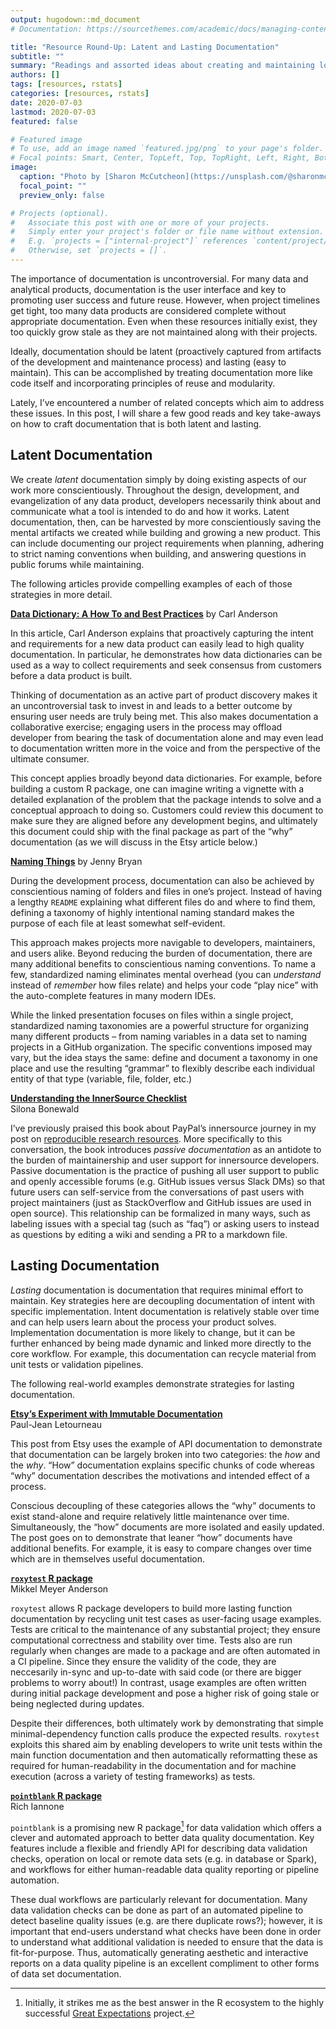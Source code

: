 ```yaml
---
output: hugodown::md_document
# Documentation: https://sourcethemes.com/academic/docs/managing-content/

title: "Resource Round-Up: Latent and Lasting Documentation"
subtitle: ""
summary: "Readings and assorted ideas about creating and maintaining low-overhead documentation"
authors: []
tags: [resources, rstats]
categories: [resources, rstats]
date: 2020-07-03
lastmod: 2020-07-03
featured: false

# Featured image
# To use, add an image named `featured.jpg/png` to your page's folder.
# Focal points: Smart, Center, TopLeft, Top, TopRight, Left, Right, BottomLeft, Bottom, BottomRight.
image:
  caption: "Photo by [Sharon McCutcheon](https://unsplash.com/@sharonmccutcheon?utm_source=unsplash&amp;utm_medium=referral&amp;utm_content=creditCopyText) on Unsplash"
  focal_point: ""
  preview_only: false

# Projects (optional).
#   Associate this post with one or more of your projects.
#   Simply enter your project's folder or file name without extension.
#   E.g. `projects = ["internal-project"]` references `content/project/deep-learning/index.md`.
#   Otherwise, set `projects = []`.
---
```


The importance of documentation is uncontroversial. For many data and analytical products, documentation is the user interface and key to promoting user success and future reuse. However, when project timelines get tight, too many data products are considered complete without appropriate documentation. Even when these resources initially exist, they too quickly grow stale as they are not maintained along with their projects. 

Ideally, documentation should be latent (proactively captured from artifacts of the development and maintenance process) and lasting (easy to maintain). This can be accomplished by treating documentation more like code itself and incorporating principles of reuse and modularity. 

Lately, I've encountered a number of related concepts which aim to address these issues. In this post, I will share a few good reads and key take-aways on how to craft documentation that is both latent and lasting. 

## Latent Documentation

We create *latent* documentation simply by doing existing aspects of our work more conscientiously. Throughout the design, development, and evangelization of any data product, developers necessarily think about and communicate what a tool is intended to do and how it works. Latent documentation, then, can be harvested by more conscientiously saving the mental artifacts we created while building and growing a new product. This can include documenting our project requirements when planning, adhering to strict naming conventions when building, and answering questions in public forums while maintaining. 

The following articles provide compelling examples of each of those strategies in more detail.

[**Data Dictionary: A How To and Best Practices**](https://medium.com/@leapingllamas/data-dictionary-a-how-to-and-best-practices-a09a685dcd61) by Carl Anderson

In this article, Carl Anderson explains that proactively capturing the intent and requirements for a new data product can easily lead to high quality documentation. In particular, he demonstrates how data dictionaries can be used as a way to collect requirements and seek consensus from customers before a data product is built.

Thinking of documentation as an active part of product discovery makes it an uncontroversial task to invest in and leads to a better outcome by ensuring user needs are truly being met. This also makes documentation a collaborative exercise; engaging users in the process may offload developer from bearing the task of documentation alone and may even lead to documentation written more in the voice and from the perspective of the ultimate consumer.

This concept applies broadly beyond data dictionaries. For example, before building a custom R package, one can imagine writing a vignette with a detailed explanation of the problem that the package intends to solve and a conceptual approach to doing so. Customers could review this document to make sure they are aligned before any development begins, and ultimately this document could ship with the final package as part of the "why" documentation (as we will discuss in the Etsy article below.)

[**Naming Things**](https://speakerdeck.com/jennybc/how-to-name-files) by Jenny Bryan

During the development process, documentation can also be achieved by conscientious naming of folders and files in one's project. Instead of having a lengthy `README` explaining what different files do and where to find them, defining a taxonomy of highly intentional naming standard makes the purpose of each file at least somewhat self-evident. 

This approach makes projects more navigable to developers, maintainers, and users alike. Beyond reducing the burden of documentation, there are many additional benefits to conscientious naming conventions. To name a few, standardized naming eliminates mental overhead (you can *understand* instead of *remember* how files relate) and helps your code "play nice" with the auto-complete features in many modern IDEs.

While the linked presentation focuses on files within a single project, standardized naming taxonomies are a powerful structure for organizing many different products -- from naming variables in a data set to naming projects in a GitHub organization. The specific conventions imposed may vary, but the idea stays the same: define and document a taxonomy in one place and use the resulting "grammar" to flexibly describe each individual entity of that type (variable, file, folder, etc.)

[**Understanding the InnerSource Checklist**](http://innersourcecommons.org/checklist/)    
Silona Bonewald

I've previously praised this book about PayPal's innersource journey in my post on [reproducible research resources](post/resource-roundup-reproducible-research/). More specifically to this conversation, the book introduces *passive documentation* as an antidote to the burden of maintainership and user support for innersource developers. Passive documentation is the practice of pushing all user support to public and openly accessible forums (e.g. GitHub issues versus Slack DMs) so that future users can self-service from the conversations of past users with project maintainers (just as StackOverflow and GitHub issues are used in open source). This relationship can be formalized in many ways, such as labeling issues with a special tag (such as "faq") or asking users to instead as questions by editing a wiki and sending a PR to a markdown file. 

## Lasting Documentation

*Lasting* documentation is documentation that requires minimal effort to maintain. Key strategies here are decoupling documentation of intent with specific implementation. Intent documentation is relatively stable over time and can help users learn about the process your product solves. Implementation documentation is more likely to change, but it can be further enhanced by being made dynamic and linked more directly to the core workflow. For example, this documentation can recycle material from unit tests or validation pipelines.

The following real-world examples demonstrate strategies for lasting documentation.

[**Etsy's Experiment with Immutable Documentation**](https://codeascraft.com/2018/10/10/etsys-experiment-with-immutable-documentation/)    
Paul-Jean Letourneau

This post from Etsy uses the example of API documentation to demonstrate that documentation can be largely broken into two categories: the *how* and the *why*. "How" documentation explains specific chunks of code whereas "why" documentation describes the motivations and intended effect of a process. 

Conscious decoupling of these categories allows the "why" documents to exist stand-alone and require relatively little maintenance over time. Simultaneously, the "how" documents are more isolated and easily updated. The post goes on to demonstrate that leaner "how" documents have additional benefits. For example, it is easy to compare changes over time which are in themselves useful documentation.

[**`roxytest` R package**](https://cloud.r-project.org/web/packages/roxytest/index.html)    
Mikkel Meyer Anderson

`roxytest` allows R package developers to build more lasting function documentation by recycling unit test cases as user-facing usage examples. Tests are critical to the maintenance of any substantial project; they ensure computational correctness and stability over time. Tests also are run regularly when changes are made to a package and are often automated in a CI pipeline. Since they ensure the validity of the code, they are neccesarily in-sync and up-to-date with said code (or there are bigger problems to worry about!) In contrast, usage examples are often written during initial package development and pose a higher risk of going stale or being neglected during updates. 

Despite their differences, both ultimately work by demonstrating that simple minimal-dependency function calls produce the expected results. `roxytest` exploits this shared aim by enabling developers to write unit tests within the main function documentation and then automatically reformatting these as required for human-readability in the documentation and for machine execution (across a variety of testing frameworks) as tests.

[**`pointblank` R package**](https://rich-iannone.github.io/pointblank/)    
Rich Iannone

`pointblank` is a promising new R package^[Initially, it strikes me as the best answer in the R ecosystem to the highly successful [Great Expectations](https://docs.greatexpectations.io/en/latest/) project.] for data validation which offers a clever and automated approach to better data quality documentation. Key features include a flexible and friendly API for describing data validation checks, operation on local or remote data sets (e.g. in database or Spark), and workflows for either human-readable data quality reporting or pipeline automation. 

These dual workflows are particularly relevant for documentation. Many data validation checks can be done as part of an automated pipeline to detect baseline quality issues (e.g. are there duplicate rows?); however, it is important that end-users understand what checks have been done in order to understand what additional validation is needed to ensure that the data is fit-for-purpose. Thus, automatically generating aesthetic and interactive reports on a data quality pipeline is an excellent compliment to other forms of data set documentation.
